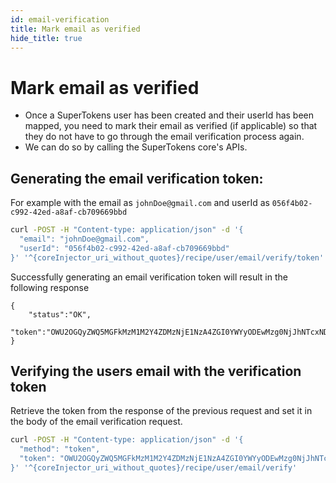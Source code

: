 ```yaml
---
id: email-verification
title: Mark email as verified
hide_title: true
---
```


<!-- COPY DOCS -->
<!-- ./thirdpartyemailpassword/migration/account-creation/email-verification.mdx -->


<CoreInjector>

# Mark email as verified

- Once a SuperTokens user has been created and their userId has been mapped, you need to mark their email as verified (if applicable) so that they do not have to go through the email verification process again.
- We can do so by calling the SuperTokens core's APIs.

## Generating the email verification token:

For example with the email as `johnDoe@gmail.com` and userId as `056f4b02-c992-42ed-a8af-cb709669bbd`

```bash
curl -POST -H "Content-type: application/json" -d '{
  "email": "johnDoe@gmail.com",
  "userId": "056f4b02-c992-42ed-a8af-cb709669bbd"
}' '^{coreInjector_uri_without_quotes}/recipe/user/email/verify/token'
```

Successfully generating an email verification token will result in the following response 

```
{
    "status":"OK",
    "token":"OWU2OGQyZWQ5MGFkMzM1M2Y4ZDMzNjE1NzA4ZGI0YWYyODEwMzg0NjJhNTcxNDZjYmY0NzJiOTZmYWE5OTJkMzRmOWVkYzBiODZkMWNmYTJkY2I5YWJkZDU2Yjg0NTU0"    
} 
```

## Verifying the users email with the verification token 

Retrieve the token from the response of the previous request and set it in the body of the email verification request.

```bash
curl -POST -H "Content-type: application/json" -d '{
  "method": "token",
  "token": "OWU2OGQyZWQ5MGFkMzM1M2Y4ZDMzNjE1NzA4ZGI0YWYyODEwMzg0NjJhNTcxNDZjYmY0NzJiOTZmYWE5OTJkMzRmOWVkYzBiODZkMWNmYTJkY2I5YWJkZDU2Yjg0NTU0"
}' '^{coreInjector_uri_without_quotes}/recipe/user/email/verify'
```

</CoreInjector>